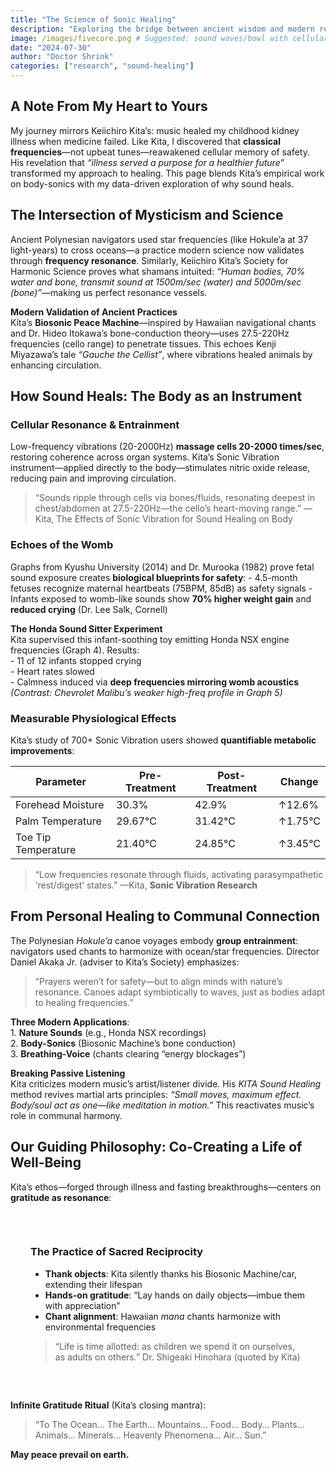 ```yaml
---
title: "The Science of Sonic Healing"
description: "Exploring the bridge between ancient wisdom and modern research in music therapy."
image: /images/fivecore.png # Suggested: sound waves/bowl with cellular imagery
date: "2024-07-30"
author: "Doctor Shrink"
categories: ["research", "sound-healing"]
---
```


<!-- NEW Custom Hero Section -->
::: {.journey-hero style="background-image: url('/images/sonic-healing.png');"}
::: {.callout-note appearance="simple" icon=true}
## A Note From My Heart to Yours
My journey mirrors Keiichiro Kita’s: music healed my childhood kidney illness when medicine failed. Like Kita, I discovered that **classical frequencies**—not upbeat tunes—reawakened cellular memory of safety. His revelation that *"illness served a purpose for a healthier future"* transformed my approach to healing. This page blends Kita’s empirical work on body-sonics with my data-driven exploration of why sound heals.
:::
:::

## The Intersection of Mysticism and Science

Ancient Polynesian navigators used star frequencies (like Hokule’a at 37 light-years) to cross oceans—a practice modern science now validates through **frequency resonance**. Similarly, Keiichiro Kita’s Society for Harmonic Science proves what shamans intuited: *"Human bodies, 70% water and bone, transmit sound at 1500m/sec (water) and 5000m/sec (bone)"*—making us perfect resonance vessels. 

::: {.callout-tip}
**Modern Validation of Ancient Practices**  
Kita’s **Biosonic Peace Machine**—inspired by Hawaiian navigational chants and Dr. Hideo Itokawa’s bone-conduction theory—uses 27.5-220Hz frequencies (cello range) to penetrate tissues. This echoes Kenji Miyazawa’s tale *"Gauche the Cellist"*, where vibrations healed animals by enhancing circulation.
:::

## How Sound Heals: The Body as an Instrument

### Cellular Resonance & Entrainment
Low-frequency vibrations (20-2000Hz) **massage cells 20-2000 times/sec**, restoring coherence across organ systems. Kita’s Sonic Vibration instrument—applied directly to the body—stimulates nitric oxide release, reducing pain and improving circulation. 

>"Sounds ripple through cells via bones/fluids, resonating deepest in chest/abdomen at 27.5-220Hz—the cello’s heart-moving range." —Kita, The Effects of Sonic Vibration for Sound Healing on Body

### Echoes of the Womb
Graphs from Kyushu University (2014) and Dr. Murooka (1982) prove fetal sound exposure creates **biological blueprints for safety**:
- 4.5-month fetuses recognize maternal heartbeats (75BPM, 85dB) as safety signals
- Infants exposed to womb-like sounds show **70% higher weight gain** and **reduced crying** (Dr. Lee Salk, Cornell)

::: {.callout-note}
**The Honda Sound Sitter Experiment**  
Kita supervised this infant-soothing toy emitting Honda NSX engine frequencies (Graph 4). Results:  
- 11 of 12 infants stopped crying  
- Heart rates slowed  
- Calmness induced via **deep frequencies mirroring womb acoustics**  
*(Contrast: Chevrolet Malibu’s weaker high-freq profile in Graph 5)*
:::

### Measurable Physiological Effects
Kita’s study of 700+ Sonic Vibration users showed **quantifiable metabolic improvements**:  

| Parameter          | Pre-Treatment | Post-Treatment | Change |
|--------------------|---------------|----------------|--------|
| Forehead Moisture  | 30.3%         | 42.9%          | ↑12.6% |
| Palm Temperature   | 29.67°C       | 31.42°C        | ↑1.75°C|
| Toe Tip Temperature| 21.40°C       | 24.85°C        | ↑3.45°C|

>"Low frequencies resonate through fluids, activating parasympathetic ‘rest/digest’ states." —Kita, __Sonic Vibration Research__

## From Personal Healing to Communal Connection

The Polynesian *Hokule’a* canoe voyages embody **group entrainment**: navigators used chants to harmonize with ocean/star frequencies. Director Daniel Akaka Jr. (adviser to Kita’s Society) emphasizes:  

>"Prayers weren’t for safety—but to align minds with nature’s resonance. Canoes adapt symbiotically to waves, just as bodies adapt to healing frequencies."  

**Three Modern Applications**:  
1. **Nature Sounds** (e.g., Honda NSX recordings)  
2. **Body-Sonics** (Biosonic Machine’s bone conduction)  
3. **Breathing-Voice** (chants clearing "energy blockages")  

::: {.callout-warning}
**Breaking Passive Listening**  
Kita criticizes modern music’s artist/listener divide. His *KITA Sound Healing* method revives martial arts principles: *"Small moves, maximum effect. Body/soul act as one—like meditation in motion."* This reactivates music’s role in communal harmony.
:::

## Our Guiding Philosophy: Co-Creating a Life of Well-Being

Kita’s ethos—forged through illness and fasting breakthroughs—centers on **gratitude as resonance**:  

::: {.journey-hero style="background: var(--bg-color-secondary); padding: 2rem;"}
::: {.callout-note appearance="simple" icon=true}
### The Practice of Sacred Reciprocity  

- **Thank objects**: Kita silently thanks his Biosonic Machine/car, extending their lifespan
- **Hands-on gratitude**: "Lay hands on daily objects—imbue them with appreciation"
- **Chant alignment**: Hawaiian *mana* chants harmonize with environmental frequencies  

>"Life is time allotted: as children we spend it on ourselves, as adults on others." Dr. Shigeaki Hinohara (quoted by Kita)  
:::
:::

**Infinite Gratitude Ritual** (Kita’s closing mantra): 

>"To The Ocean... The Earth... Mountains... Food... Body... Plants... Animals... Minerals... Heavenly Phenomena... Air... Sun."  

**May peace prevail on earth.**  
